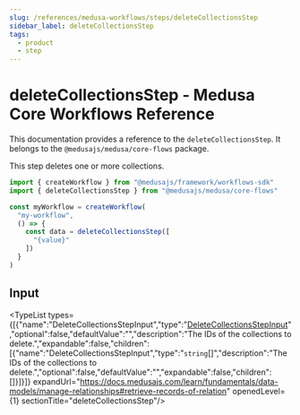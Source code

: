 ```yaml
---
slug: /references/medusa-workflows/steps/deleteCollectionsStep
sidebar_label: deleteCollectionsStep
tags:
  - product
  - step
---
```



# deleteCollectionsStep - Medusa Core Workflows Reference

This documentation provides a reference to the `deleteCollectionsStep`. It belongs to the `@medusajs/medusa/core-flows` package.

This step deletes one or more collections.

```ts title="src/workflows/my-workflow.ts"
import { createWorkflow } from "@medusajs/framework/workflows-sdk"
import { deleteCollectionsStep } from "@medusajs/medusa/core-flows"

const myWorkflow = createWorkflow(
  "my-workflow",
  () => {
    const data = deleteCollectionsStep([
      "{value}"
    ])
  }
)
```
  

## Input

<TypeList types={[{"name":"DeleteCollectionsStepInput","type":"[DeleteCollectionsStepInput](../../../../types/core_flows.DeleteCollectionsStepInput/page.mdx)","optional":false,"defaultValue":"","description":"The IDs of the collections to delete.","expandable":false,"children":[{"name":"DeleteCollectionsStepInput","type":"`string`[]","description":"The IDs of the collections to delete.","optional":false,"defaultValue":"","expandable":false,"children":[]}]}]} expandUrl="https://docs.medusajs.com/learn/fundamentals/data-models/manage-relationships#retrieve-records-of-relation" openedLevel={1} sectionTitle="deleteCollectionsStep"/>
